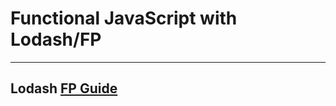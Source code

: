 

<Head>
  <title>Functional JavaScript with Lodash/FP</title>
</Head>

# Functional JavaScript with Lodash/FP

---

## Lodash [FP Guide](https://github.com/lodash/lodash/wiki/FP-Guide)
